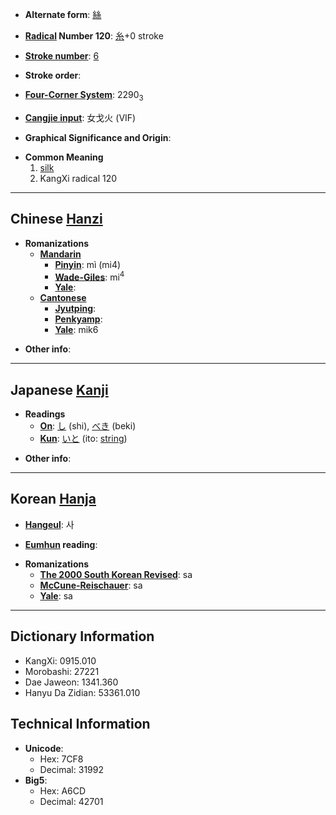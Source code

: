 * '''Alternate form''': [[絲]]

* '''[[Wiktionary:Chinese radical index| Radical]] Number 120''': [[Wiktionary:Chinese radical index 糸|糸]]+0 stroke

* '''[[Wiktionary:Chinese total strokes index|Stroke number]]''': [[Wiktionary:Chinese total strokes index 6|6]]

* '''Stroke order''': 

* '''[[Wiktionary:Chinese four corner index|Four-Corner System]]''': 2290<sub>3</sub>

* '''[[Wiktionary:Chinese Cangjie index|Cangjie input]]''': 女戈火 (VIF)

* '''Graphical Significance and Origin''': 

* '''Common Meaning'''
*#[[silk]]
*# KangXi radical 120


----

== Chinese [[Hanzi]] ==

* '''Romanizations'''
** '''[[Mandarin]]'''
*** '''[[Pinyin]]''': mì (mi4)
*** '''[[Wade-Giles]]''': mi<sup>4</sup>
*** '''[[Yale]]''': 
** '''[[Cantonese]]'''
*** '''[[Jyutping]]''':
*** '''[[Penkyamp]]''': 
*** '''[[Yale]]''': mik6

* '''Other info''': 

----

== Japanese [[Kanji]] ==

* '''Readings'''
** '''[[On]]''': [[し]] (shi), [[べき]] (beki)
** '''[[Kun]]''': [[いと]] (ito: [[string]])

* '''Other info''':  

----

== Korean [[Hanja]] ==

* '''[[Hangeul]]''': 사

* '''[[Eumhun]] reading''': 

* '''Romanizations'''
** '''[[The 2000 South Korean Revised Romanization|The 2000 South Korean Revised]]''': sa
** '''[[McCune-Reischauer]]''': sa
** '''[[Yale]]''': sa

----

== Dictionary Information ==

* KangXi: 0915.010
* Morobashi: 27221
* Dae Jaweon: 1341.360
* Hanyu Da Zidian: 53361.010

== Technical Information ==

* '''Unicode''':
** Hex: 7CF8
** Decimal: 31992
* '''Big5''':
** Hex: A6CD
** Decimal: 42701